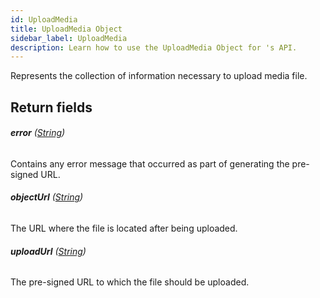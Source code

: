 ```yaml
---
id: UploadMedia
title: UploadMedia Object
sidebar_label: UploadMedia
description: Learn how to use the UploadMedia Object for 's API.
---
```


Represents the collection of information necessary to upload media file.

## Return fields

###### <b>error</b> ([String](api/schema/scalar/String.mdx))

Contains any error message that occurred as part of generating the pre-signed URL.

###### <b>objectUrl</b> ([String](api/schema/scalar/String.mdx))

The URL where the file is located after being uploaded.

###### <b>uploadUrl</b> ([String](api/schema/scalar/String.mdx))

The pre-signed URL to which the file should be uploaded.
